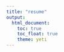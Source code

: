 ```yaml
---
title: "resume"
output: 
  html_document:
    toc: true
    toc_float: true
    theme: yeti
---
```

